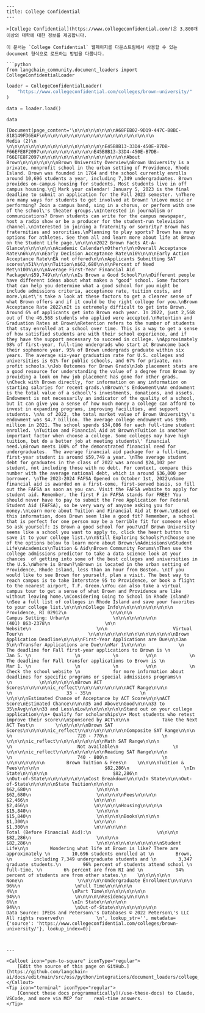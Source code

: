```mdx
---
title: College Confidential
---

>[College Confidential](https://www.collegeconfidential.com/)은 3,800개 이상의 대학에 대한 정보를 제공합니다.

이 문서는 `College Confidential` 웹페이지를 다운스트림에서 사용할 수 있는 document 형식으로 로드하는 방법을 다룹니다.

```python
from langchain_community.document_loaders import CollegeConfidentialLoader
```

```python
loader = CollegeConfidentialLoader(
    "https://www.collegeconfidential.com/colleges/brown-university/"
)
```

```python
data = loader.load()
```

```python
data
```

```output
[Document(page_content='\n\n\n\n\n\n\n\nA68FEB02-9D19-447C-B8BC-818149FD6EAF\n\n\n\n\n\n\n\n\n\n\n\n\n\n\n\n\n\n\n\n\n                    Media (2)\n                \n\n\n\n\n\n\n\n\n\n\n\n\n\n\n\n\n\nE45B8B13-33D4-450E-B7DB-F66EFE8F2097\n\n\n\n\n\n\n\n\n\nE45B8B13-33D4-450E-B7DB-F66EFE8F2097\n\n\n\n\n\n\n\n\n\n\n\n\n\n\n\nAbout Brown\n\n\n\n\n\n\nBrown University Overview\nBrown University is a private, nonprofit school in the urban setting of Providence, Rhode Island. Brown was founded in 1764 and the school currently enrolls around 10,696 students a year, including 7,349 undergraduates. Brown provides on-campus housing for students. Most students live in off campus housing.\n📆 Mark your calendar! January 5, 2023 is the final deadline to submit an application for the Fall 2023 semester. \nThere are many ways for students to get involved at Brown! \nLove music or performing? Join a campus band, sing in a chorus, or perform with one of the school\'s theater groups.\nInterested in journalism or communications? Brown students can write for the campus newspaper, host a radio show or be a producer for the student-run television channel.\nInterested in joining a fraternity or sorority? Brown has fraternities and sororities.\nPlanning to play sports? Brown has many options for athletes. See them all and learn more about life at Brown on the Student Life page.\n\n\n\n2022 Brown Facts At-A-Glance\n\n\n\n\n\nAcademic Calendar\nOther\n\n\nOverall Acceptance Rate\n6%\n\n\nEarly Decision Acceptance Rate\n16%\n\n\nEarly Action Acceptance Rate\nEA not offered\n\n\nApplicants Submitting SAT scores\n51%\n\n\nTuition\n$62,680\n\n\nPercent of Need Met\n100%\n\n\nAverage First-Year Financial Aid Package\n$59,749\n\n\n\n\nIs Brown a Good School?\n\nDifferent people have different ideas about what makes a "good" school. Some factors that can help you determine what a good school for you might be include admissions criteria, acceptance rate, tuition costs, and more.\nLet\'s take a look at these factors to get a clearer sense of what Brown offers and if it could be the right college for you.\nBrown Acceptance Rate 2022\nIt is extremely difficult to get into Brown. Around 6% of applicants get into Brown each year. In 2022, just 2,568 out of the 46,568 students who applied were accepted.\nRetention and Graduation Rates at Brown\nRetention refers to the number of students that stay enrolled at a school over time. This is a way to get a sense of how satisfied students are with their school experience, and if they have the support necessary to succeed in college. \nApproximately 98% of first-year, full-time undergrads who start at Browncome back their sophomore year. 95% of Brown undergrads graduate within six years. The average six-year graduation rate for U.S. colleges and universities is 61% for public schools, and 67% for private, non-profit schools.\nJob Outcomes for Brown Grads\nJob placement stats are a good resource for understanding the value of a degree from Brown by providing a look on how job placement has gone for other grads. \nCheck with Brown directly, for information on any information on starting salaries for recent grads.\nBrown\'s Endowment\nAn endowment is the total value of a school\'s investments, donations, and assets. Endowment is not necessarily an indicator of the quality of a school, but it can give you a sense of how much money a college can afford to invest in expanding programs, improving facilities, and support students. \nAs of 2022, the total market value of Brown University\'s endowment was $4.7 billion. The average college endowment was $905 million in 2021. The school spends $34,086 for each full-time student enrolled. \nTuition and Financial Aid at Brown\nTuition is another important factor when choose a college. Some colleges may have high tuition, but do a better job at meeting students\' financial need.\nBrown meets 100% of the demonstrated financial need for undergraduates.  The average financial aid package for a full-time, first-year student is around $59,749 a year. \nThe average student debt for graduates in the class of 2022 was around $24,102 per student, not including those with no debt. For context, compare this number with the average national debt, which is around $36,000 per borrower. \nThe 2023-2024 FAFSA Opened on October 1st, 2022\nSome financial aid is awarded on a first-come, first-served basis, so fill out the FAFSA as soon as you can. Visit the FAFSA website to apply for student aid. Remember, the first F in FAFSA stands for FREE! You should never have to pay to submit the Free Application for Federal Student Aid (FAFSA), so be very wary of anyone asking you for money.\nLearn more about Tuition and Financial Aid at Brown.\nBased on this information, does Brown seem like a good fit? Remember, a school that is perfect for one person may be a terrible fit for someone else! So ask yourself: Is Brown a good school for you?\nIf Brown University seems like a school you want to apply to, click the heart button to save it to your college list.\n\nStill Exploring Schools?\nChoose one of the options below to learn more about Brown:\nAdmissions\nStudent Life\nAcademics\nTuition & Aid\nBrown Community Forums\nThen use the college admissions predictor to take a data science look at your chances  of getting into some of the best colleges and universities in the U.S.\nWhere is Brown?\nBrown is located in the urban setting of Providence, Rhode Island, less than an hour from Boston. \nIf you would like to see Brown for yourself, plan a visit. The best way to reach campus is to take Interstate 95 to Providence, or book a flight to the nearest airport, T.F. Green.\nYou can also take a virtual campus tour to get a sense of what Brown and Providence are like without leaving home.\nConsidering Going to School in Rhode Island?\nSee a full list of colleges in Rhode Island and save your favorites to your college list.\n\n\n\nCollege Info\n\n\n\n\n\n\n\n\n\n                    Providence, RI 02912\n                \n\n\n\n                    Campus Setting: Urban\n                \n\n\n\n\n\n\n\n                        (401) 863-2378\n                    \n\n                            Website\n                        \n\n                        Virtual Tour\n                        \n\n\n\n\n\n\n\n\n\n\n\n\n\n\n\nBrown Application Deadline\n\n\n\nFirst-Year Applications are Due\n\nJan 5\n\nTransfer Applications are Due\n\nMar 1\n\n\n\n            \n                The deadline for Fall first-year applications to Brown is \n                Jan 5. \n                \n            \n          \n\n            \n                The deadline for Fall transfer applications to Brown is \n                Mar 1. \n                \n            \n          \n\n            \n            Check the school website \n            for more information about deadlines for specific programs or special admissions programs\n            \n          \n\n\n\n\n\n\nBrown ACT Scores\n\n\n\n\nic_reflect\n\n\n\n\n\n\n\n\nACT Range\n\n\n                  \n                    33 - 35\n                  \n                \n\n\n\nEstimated Chance of Acceptance by ACT Score\n\n\nACT Score\nEstimated Chance\n\n\n35 and Above\nGood\n\n\n33 to 35\nAvg\n\n\n33 and Less\nLow\n\n\n\n\n\n\nStand out on your college application\n\n• Qualify for scholarships\n• Most students who retest improve their score\n\nSponsored by ACT\n\n\n            Take the Next ACT Test\n        \n\n\n\n\n\nBrown SAT Scores\n\n\n\n\nic_reflect\n\n\n\n\n\n\n\n\nComposite SAT Range\n\n\n                    \n                        720 - 770\n                    \n                \n\n\n\nic_reflect\n\n\n\n\n\n\n\n\nMath SAT Range\n\n\n                    \n                        Not available\n                    \n                \n\n\n\nic_reflect\n\n\n\n\n\n\n\n\nReading SAT Range\n\n\n                    \n                        740 - 800\n                    \n                \n\n\n\n\n\n\n        Brown Tuition & Fees\n    \n\n\n\nTuition & Fees\n\n\n\n                        $82,286\n                    \nIn State\n\n\n\n\n                        $82,286\n                    \nOut-of-State\n\n\n\n\n\n\n\nCost Breakdown\n\n\nIn State\n\n\nOut-of-State\n\n\n\n\nState Tuition\n\n\n\n                            $62,680\n                        \n\n\n\n                            $62,680\n                        \n\n\n\n\nFees\n\n\n\n                            $2,466\n                        \n\n\n\n                            $2,466\n                        \n\n\n\n\nHousing\n\n\n\n                            $15,840\n                        \n\n\n\n                            $15,840\n                        \n\n\n\n\nBooks\n\n\n\n                            $1,300\n                        \n\n\n\n                            $1,300\n                        \n\n\n\n\n\n                            Total (Before Financial Aid):\n                        \n\n\n\n                            $82,286\n                        \n\n\n\n                            $82,286\n                        \n\n\n\n\n\n\n\n\n\n\n\nStudent Life\n\n        Wondering what life at Brown is like? There are approximately \n        10,696 students enrolled at \n        Brown, \n        including 7,349 undergraduate students and \n        3,347  graduate students.\n        96% percent of students attend school \n        full-time, \n        6% percent are from RI and \n            94% percent of students are from other states.\n    \n\n\n\n\n\n                        None\n                    \n\n\n\n\nUndergraduate Enrollment\n\n\n\n                        96%\n                    \nFull Time\n\n\n\n\n                        4%\n                    \nPart Time\n\n\n\n\n\n\n\n                        94%\n                    \n\n\n\n\nResidency\n\n\n\n                        6%\n                    \nIn State\n\n\n\n\n                        94%\n                    \nOut-of-State\n\n\n\n\n\n\n\n                Data Source: IPEDs and Peterson\'s Databases © 2022 Peterson\'s LLC All rights reserved\n            \n', lookup_str='', metadata={'source': 'https://www.collegeconfidential.com/colleges/brown-university/'}, lookup_index=0)]
```

```python

```
```

---

<Callout icon="pen-to-square" iconType="regular">
    [Edit the source of this page on GitHub.](https://github.com/langchain-ai/docs/edit/main/src/oss/python/integrations/document_loaders/college_confidential.mdx)
</Callout>
<Tip icon="terminal" iconType="regular">
    [Connect these docs programmatically](/use-these-docs) to Claude, VSCode, and more via MCP for    real-time answers.
</Tip>
